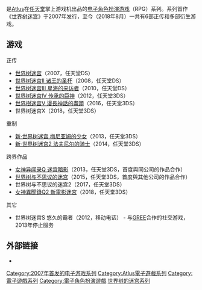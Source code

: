 {{Unreferenced|time=2021-11-14T12:41:41+00:00}}
{{NoteTA
| G1=Games
}}
{{Infobox VG series
| title = 世界树迷宫系列
| japanese = 世界樹の迷宮
| english = Etrian Odyssey
| genre = [[电子角色扮演游戏|角色扮演]]
| developer = [[Atlus|Atlus]]
| publisher = Atlus
| composer = [[古代祐三|古代祐三]]
| platforms = [[任天堂DS|任天堂DS]]、[[任天堂3DS|任天堂3DS]]
| first release version = [[世界树的迷宫|世界树的迷宫]]
| first release date = 2007年1月18日
| latest release version = [[世界樹的迷宮X|世界樹的迷宮X]]
| latest release date = 2018年8月2日
}}

{{vgsname|世界树迷宫|ja=世界樹の迷宮|en=Etrian Odyssey|diff=yes}}是[[Atlus|Atlus]]在[[任天堂|任天堂]]掌上游戏机出品的[[电子角色扮演游戏|电子角色扮演游戏]]（RPG）系列。系列首作《[[世界树迷宫|世界树迷宫]]》于2007年发行，至今（2018年8月）一共有6部正传和多部衍生游戏。

== 游戏 ==

; 正传
* [[世界树迷宫|世界树迷宫]]（2007，任天堂DS）
* [[世界树迷宫II_诸王的圣杯|世界树迷宫II 诸王的圣杯]]（2008，任天堂DS）
* [[世界树迷宫III_星海的来访者|世界树迷宫III 星海的来访者]]（2010，任天堂DS）
* [[世界树迷宫IV_传承的巨神|世界树迷宫IV 传承的巨神]]（2012，任天堂3DS）
* [[世界樹迷宫V_漫長神話的盡頭|世界樹迷宫V 漫長神話的盡頭]]（2016，任天堂3DS）
* 世界树迷宫X（2018，任天堂3DS）

; 重制
* [[新·世界树迷宫_梅尼亚姆的少女|新·世界树迷宫 梅尼亚姆的少女]]（2013，任天堂3DS）
* [[新·世界树迷宫2_法夫尼尔的骑士|新·世界树迷宫2 法夫尼尔的骑士]]（2014，任天堂3DS）

; 跨界作品
* [[女神异闻录Q_迷宫暗影|女神异闻录Q 迷宫暗影]]（2013，任天堂3DS，首度與同公司的作品合作）
* [[世界树与不思议的迷宫|世界树与不思议的迷宫]]（2015，任天堂3DS，首度與其他公司的作品合作）
* 世界树与不思议的迷宫2（2017，任天堂3DS）
* [[女神異聞錄Q2_新電影迷宮|女神異聞錄Q2 新電影迷宮]]（2018，任天堂3DS）

; 其它
* 世界树迷宫S 悠久的霸者（2012，移动电话） - 与[[GREE|GREE]]合作的社交游戏，2013年停止服务

== 外部链接 ==
* {{Official websites|http://sekaiju.atlus.co.jp/index.html|日本|http://www.atlus.com/etrian/index.html|北美}}

{{世界树迷宫系列}}
{{世嘉飒美控股系列}}

{{DEFAULTSORT:Sekaiju No Meikyuu}}
[[Category:2007年首发的电子游戏系列|Category:2007年首发的电子游戏系列]]
[[Category:Atlus電子遊戲系列|Category:Atlus電子遊戲系列]]
[[Category:電子遊戲系列|Category:電子遊戲系列]]
[[Category:電子角色扮演遊戲|Category:電子角色扮演遊戲]]
[[Category:世界树的迷宫系列|]]

{{rpg-videogame-stub}}